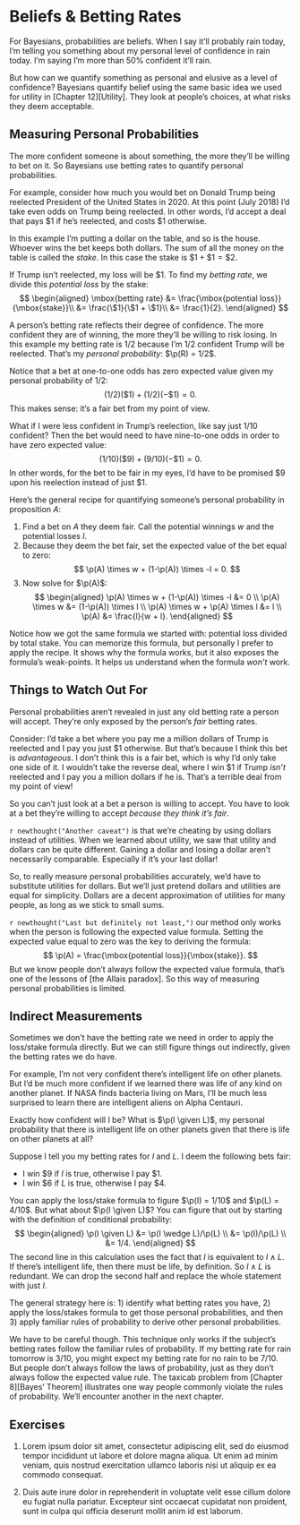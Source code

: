 # Beliefs & Betting Rates

For Bayesians, probabilities are beliefs. When I say it'll probably rain today, I'm telling you something about my personal level of confidence in rain today. I'm saying I'm more than $50\%$ confident it'll rain. 

But how can we quantify something as personal and elusive as a level of confidence? Bayesians quantify belief using the same basic idea we used for utility in [Chapter 12][Utility]. They look at people's choices, at what risks they deem acceptable.


## Measuring Personal Probabilities

The more confident someone is about something, the more they'll be willing to bet on it. So Bayesians use betting rates to quantify personal probabilities.

For example, consider how much you would bet on Donald Trump being reelected President of the United States in 2020. At this point (July 2018) I'd take even odds on Trump being reelected. In other words, I'd accept a deal that pays $\$1$ if he's reelected, and costs $\$1$ otherwise.

In this example I'm putting a dollar on the table, and so is the house. Whoever wins the bet keeps both dollars. The sum of all the money on the table is called the *stake*. In this case the stake is $\$1 + \$1 = \$2$.

If Trump isn't reelected, my loss will be $\$1$. To find my *betting rate*, we divide this *potential loss* by the stake:
$$
  \begin{aligned}
    \mbox{betting rate} &= \frac{\mbox{potential loss}}{\mbox{stake}}\\
                        &= \frac{\$1}{\$1 + \$1}\\
                        &= \frac{1}{2}.
  \end{aligned}
$$

A person's betting rate reflects their degree of confidence. The more confident they are of winning, the more they'll be willing to risk losing. In this example my betting rate is $1/2$ because I'm $1/2$ confident Trump will be reelected. That's my *personal probability*: $\p(R) = 1/2$.

Notice that a bet at one-to-one odds has zero expected value given my personal probability of $1/2$:
$$ (1/2)(\$1) + (1/2)(-\$1) = 0. $$
This makes sense: it's a fair bet from my point of view.

What if I were less confident in Trump's reelection, like say just $1/10$ confident? Then the bet would need to have nine-to-one odds in order to have zero expected value:
$$ (1/10)(\$9) + (9/10)(-\$1) = 0. $$
In other words, for the bet to be fair in my eyes, I'd have to be promised $\$9$ upon his reelection instead of just $\$1$.

Here's the general recipe for quantifying someone's personal probability in proposition $A$:

1. Find a bet on $A$ they deem fair. Call the potential winnings $w$ and the potential losses $l$.
2. Because they deem the bet fair, set the expected value of the bet equal to zero:
    $$ \p(A) \times w + (1-\p(A)) \times -l = 0. $$
3. Now solve for $\p(A)$:
    $$
      \begin{aligned}
        \p(A) \times w + (1-\p(A)) \times -l &= 0 \\
                              \p(A) \times w &= (1-\p(A)) \times l \\
             \p(A) \times w + \p(A) \times l &= l \\
                                       \p(A) &= \frac{l}{w + l}.
      \end{aligned}
    $$

Notice how we got the same formula we started with: potential loss divided by total stake. You can memorize this formula, but personally I prefer to apply the recipe. It shows why the formula works, but it also exposes the formula's weak-points. It helps us understand when the formula *won't* work.


## Things to Watch Out For

Personal probabilities aren't revealed in just any old betting rate a person will accept. They're only exposed by the person's *fair* betting rates.

Consider: I'd take a bet where you pay me a million dollars of Trump is reelected and I pay you just $\$1$ otherwise. But that's because I think this bet is *advantageous*. I don't think this is a fair bet, which is why I'd only take one side of it. I wouldn't take the reverse deal, where I win $\$1$ if Trump *isn't* reelected and I pay you a million dollars if he is. That's a terrible deal from my point of view!

So you can't just look at a bet a person is willing to accept. You have to look at a bet they're willing to accept *because they think it's fair*.

`r newthought("Another caveat")` is that we're cheating by using dollars instead of utilities.  When we learned about utility, we saw that utility and dollars can be quite different. Gaining a dollar and losing a dollar aren't necessarily comparable. Especially if it's your last dollar!

So, to really measure personal probabilities accurately, we'd have to substitute utilities for dollars. But we'll just pretend dollars and utilities are equal for simplicity. Dollars are a decent approximation of utilities for many people, as long as we stick to small sums.

`r newthought("Last but definitely not least,")` our method only works when the person is following the expected value formula. Setting the expected value equal to zero was the key to deriving the formula:
$$ \p(A) = \frac{\mbox{potential loss}}{\mbox{stake}}. $$
But we know people don't always follow the expected value formula, that's one of the lessons of [the Allais paradox]. So this way of measuring personal probabilities is limited.


## Indirect Measurements

Sometimes we don't have the betting rate we need in order to apply the loss/stake formula directly. But we can still figure things out indirectly, given the betting rates we do have.

For example, I'm not very confident there's intelligent life on other planets. But I'd be much more confident if we learned there was life of any kind on another planet. If NASA finds bacteria living on Mars, I'll be much less surprised to learn there are intelligent aliens on Alpha Centauri.

Exactly how confident will I be? What is $\p(I \given L)$, my personal probability that there is intelligent life on other planets given that there is life on other planets at all?

Suppose I tell you my betting rates for $I$ and $L$. I deem the following bets fair:

- I win $\$9$ if $I$ is true, otherwise I pay $\$1$.
- I win $\$6$ if $L$ is true, otherwise I pay $\$4$.

You can apply the loss/stake formula to figure $\p(I) = 1/10$ and $\p(L) = 4/10$. But what about $\p(I \given L)$? You can figure that out by starting with the definition of conditional probability:
$$
\begin{aligned}
    \p(I \given L) &= \p(I \wedge L)/\p(L) \\
                   &= \p(I)/\p(L) \\
                   &= 1/4.
\end{aligned}
$$
The second line in this calculation uses the fact that $I$ is equivalent to $I \wedge L$. If there's intelligent life, then there must be life, by definition. So $I \wedge L$ is redundant. We can drop the second half and replace the whole statement with just $I$.

The general strategy here is: 1) identify what betting rates you have, 2) apply the loss/stakes formula to get those personal probabilities, and then 3) apply familiar rules of probability to derive other personal probabilities.

We have to be careful though. This technique only works if the subject's betting rates follow the familiar rules of probability. If my betting rate for rain tomorrow is $3/10$, you might expect my betting rate for no rain to be $7/10$. But people don't always follow the laws of probability, just as they don't always follow the expected value rule. The taxicab problem from [Chapter 8][Bayes' Theorem] illustrates one way people commonly violate the rules of probability. We'll encounter another in the next chapter.


## Exercises {-}

1. Lorem ipsum dolor sit amet, consectetur adipiscing elit, sed do eiusmod tempor incididunt ut labore et dolore magna aliqua. Ut enim ad minim veniam, quis nostrud exercitation ullamco laboris nisi ut aliquip ex ea commodo consequat.

2. Duis aute irure dolor in reprehenderit in voluptate velit esse cillum dolore eu fugiat nulla pariatur. Excepteur sint occaecat cupidatat non proident, sunt in culpa qui officia deserunt mollit anim id est laborum.